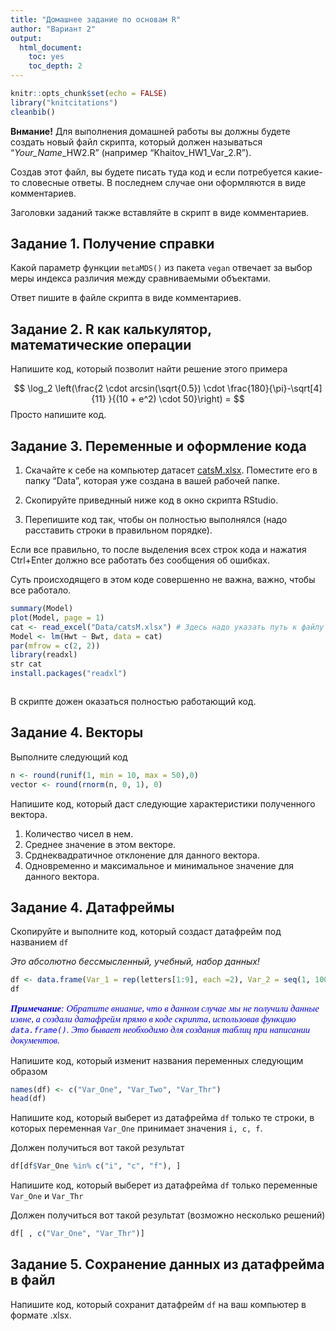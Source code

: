 ```yaml
---
title: "Домашнее задание по основам R"
author: "Вариант 2"
output:
  html_document:
    toc: yes
    toc_depth: 2
---
```


```r
knitr::opts_chunk$set(echo = FALSE)
library("knitcitations")
cleanbib()

```

**Внмание!** Для выполнения домашней работы вы должны будете создать новый файл скрипта, который должен называться "*Your_Name*_HW2.R" (например "Khaitov_HW1_Var_2.R"). 

Создав этот файл, вы будете писать туда код и если потребуется какие-то словесные ответы. В последнем случае они оформляются в виде комментариев. 

Заголовки заданий также вставляйте в скрипт в виде комментариев.



## **Задание 1.** Получение справки

Какой параметр функции `metaMDS()` из пакета `vegan` отвечает за выбор меры индекса различия между сравниваемыми объектами.  

Ответ пишите в файле скрипта в виде комментариев.


## **Задание 2.** R как калькулятор, математические операции


Напишите код, который позволит найти решение этого примера

$$
\log_2 \left(\frac{2 \cdot arcsin(\sqrt{0.5}) \cdot \frac{180}{\pi}-\sqrt[4]{11} }{(10 + e^2) \cdot 50}\right) =
$$
Просто напишите код. 


## **Задание 3.** Переменные и оформление кода

1. Cкачайте к себе на компьютер датасет [catsM.xlsx](data/catsM.xlsx). Поместите его в папку "Data", которая уже создана в вашей рабочей папке. 

2. Скопируйте приведнный ниже код в окно скрипта RStudio.

3. Перепишите код так, чтобы он полностью выполнялся (надо расставить строки в правильном порядке).

Если все правильно, то после выделения всех строк кода и нажатия Ctrl+Enter должно все работать без сообщения об ошибках. 

Суть происходящего в этом коде совершенно не важна, важно, чтобы все работало.

```r
summary(Model)
plot(Model, page = 1)
cat <- read_excel("Data/catsM.xlsx") # Здесь надо указать путь к файлу на вашем компьютере 
Model <- lm(Hwt ~ Bwt, data = cat)
par(mfrow = c(2, 2))
library(readxl)
str cat
install.packages("readxl")



```


В скрипте дожен оказаться полностью работающий код.


## **Задание 4.** Векторы{.smaller} 

Выполните следующий код

```r
n <- round(runif(1, min = 10, max = 50),0)
vector <- round(rnorm(n, 0, 1), 0)
```

Напишите код, который даст следующие характеристики полученного вектора.

1. Количество чисел в нем.   
2. Среднее значение в этом векторе.   
3. Срднеквадратичное отклонение для данного вектора.
4. Одновременно и максимальное и минимальное значение для данного вектора.


## **Задание 4.** Датафреймы{.smaller}

Скопируйте и выполните код, который создаст датафрейм под названием `df`

*Это абсолютно бессмысленный, учебный, набор данных!*

```r
df <- data.frame(Var_1 = rep(letters[1:9], each =2), Var_2 = seq(1, 100, length.out = 18), Var_3 = NA)
df
```


<p style="font-family: times, serif; font-size:11pt; font-style:italic; color:blue">
**Примечание**: Обратите вниание, что в данном случае мы не получили данные извне, а создали датафрейм прямо в коде скрипта, использовав функцию `data.frame()`. Это бывает необходимо для создания таблиц при написании документов. 
</p>




Напишите код, который изменит названия переменных следующим образом

```r
names(df) <- c("Var_One", "Var_Two", "Var_Thr")
head(df)
```


Напишите код, который выберет из датафрейма `df` только те строки, в которых переменная `Var_One` принимает значения `i, c, f`.

Должен получиться вот такой результат

```r
df[df$Var_One %in% c("i", "c", "f"), ]
```


Напишите код, который выберет из датафрейма `df` только переменные `Var_One` и `Var_Thr`

Должен получиться вот такой результат (возможно несколько решений)

```r
df[ , c("Var_One", "Var_Thr")]
```



## **Задание 5.** Сохранение данных из датафрейма в файл {.smaller}
Напишите код, который сохранит датафрейм `df` на ваш компьютер в формате .xlsx. 



